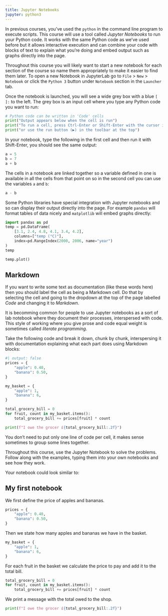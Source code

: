 ```yaml
---
title: Jupyter Notebooks
jupyter: python3
---
```



In previous courses, you've used the `python` in the command line program to execute scripts. This course will use a tool called *Jupyter Notebooks* to run your Python code. It works with the same Python code as we've used before but it allows interactive execution and can combine your code with blocks of text to explain what you're doing and embed output such as graphs directly into the page.

Throughout this course you will likely want to start a new notebook for each section of the course so name them appropriately to make it easier to find them later. To open a new Notebook in JupyterLab go to `File` > `New` > `Notebook` or click the `Python 3` button under `Notebook` section in the `Launcher` tab.


Once the notebook is launched, you will see a wide grey box with a blue `[ ]:` to the left. The grey box is an input cell where you type any Python code you want to run:

```python
# Python code can be written in 'Code' cells
print("Output appears below when the cell is run")
print("To run a cell, press Ctrl-Enter or Shift-Enter with the cursor inside")
print("or use the run button (▶) in the toolbar at the top")
```

In your notebook, type the following in the first cell and then run it with Shift-Enter, you should see the same output:

```python
a = 5
b = 7
a + b
```

The cells in a notebook are linked together so a variable defined in one is available in all the cells from that point on so in the second cell you can use the variables `a` and `b`:

```python
a - b
```

Some Python libraries have special integration with Jupyter notebooks and so can display their output directly into the page. For example `pandas` will format tables of data nicely and `matplotlib` will embed graphs directly:

```python
import pandas as pd
temp = pd.DataFrame(
    [3.1, 2.4, 4.8, 4.1, 3.4, 4.2],
    columns=["temp (°C)"],
    index=pd.RangeIndex(2000, 2006, name="year")
)
temp
```

```python
temp.plot()
```

## Markdown

If you want to write some text as documentation (like these words here) then you should label the cell as being a Markdown cell. Do that by selecting the cell and going to the dropdown at the top of the page labelled *Code* and changing it to *Markdown*.

It is becomming common for people to use Jupyter notebooks as a sort of lab notebook where they document their processes, interspersed with code. This style of working where you give prose and code equal weight is sometimes called *literate programming*.


::: {#exercise-1 .callout-note title="Exercise" icon=false} 

Take the following code and break it down, chunk by chunk, interspersing it with documentation explaining what each part does using Markdown blocks:
```python
#| output: false
prices = {
    "apple": 0.40,
    "banana": 0.50,
}

my_basket = {
    "apple": 1,
    "banana": 6,
}

total_grocery_bill = 0
for fruit, count in my_basket.items():
    total_grocery_bill += prices[fruit] * count

print(f"I owe the grocer £{total_grocery_bill:.2f}")
```
You don't need to put only one line of code per cell, it makes sense sometimes to group some lines together.

Throughout this course, use the Jupyter Notebook to solve the problems. Follow along with the examples, typing them into your own notebooks and see how they work.
:::

::: {#answer1 .callout-caution icon=false title='Answer' collapse="true"}
Your notebook could look similar to:

## My first notebook

We first define the price of apples and bananas.
```python
prices = {
    "apple": 0.40,
    "banana": 0.50,
}
```
Then we state how many apples and bananas we have in the basket.
```python
my_basket = {
    "apple": 1,
    "banana": 6,
}
```

For each fruit in the basket we calculate the price to pay and add it to the total bill. 
```python
total_grocery_bill = 0
for fruit, count in my_basket.items():
    total_grocery_bill += prices[fruit] * count
```

We print a message with the total owed to the shop.
```python
print(f"I owe the grocer £{total_grocery_bill:.2f}")
```

:::
